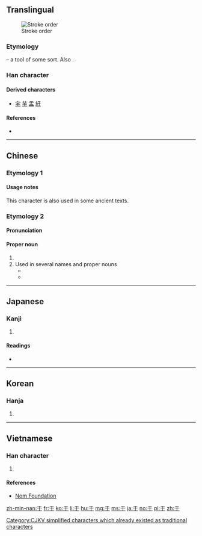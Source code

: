 {{also|千|干|子|扵|於}}<!-- may be replaced by zh-forms -->
==Translingual==
[[File:Animation of 于.gif|thumb|Stroke order]]
===Etymology===
{{liushu|i}} – a tool of some sort. Also {{Han simp|於|nocap=1}}.

===Han character===
{{Han char|rn=7|rad=二|as=01|sn=3|four=10400|canj=MD}}

====Derived characters====
* [[宇]] [[芋]] [[盂]] [[紆]]

====References====
* {{Han ref|kx=0086.060|dkj=00252|dj=0177.040|hdz=10004.050|uh=4E8E|ud=20110|bh=A45F|bd=42079}}

----

==Chinese==
===Etymology 1===
{{zh-see|於}}
====Usage notes====
This character is also used in some ancient texts.
===Etymology 2===
{{zh-forms}}

====Pronunciation====
{{zh-pron
|m=yú
|c=jyu4
|h=pfs=
|mn=
|w=
|mc=y
|oc=y
|ma=
|cat=pn
}}

====Proper noun====
{{zh-proper noun}}

# {{surname|lang=zh}}
# Used in several names and proper nouns
#* {{zhex|單{chán}于|chief of the Xiongnu; a Chinese surname}}
#* {{zhex|淳于|a Chinese surname}}

----

==Japanese==

===Kanji===
{{ja-kanji|grade=|rs=二01}}

# {{defn|lang=ja|sort=二01}}

====Readings====
* {{ja-readings|on=[[う]] (u), [[く]] (ku)|kun=[[ここに]] (kokoni), [[ゆく]] (yuku)}}

----

==Korean==

===Hanja===
{{ko-hanja|hangeul=우|rv=u|mr=u}}

# {{defn|lang=ko|sort=二01}}

----

==Vietnamese==

===Han character===
{{vi-hantu|[[vu]], [[vo]], [[vò]]|rs=二01}}

# {{defn|lang=vi|sort=二01}}

====References====
*[http://nomfoundation.org/common/nom_details.php?codepoint=4e8e Nom Foundation]

[[Category:CJKV simplified characters which already existed as traditional characters]]

[[zh-min-nan:于]]
[[fr:于]]
[[ko:于]]
[[li:于]]
[[hu:于]]
[[mg:于]]
[[ms:于]]
[[ja:于]]
[[no:于]]
[[pl:于]]
[[zh:于]]
